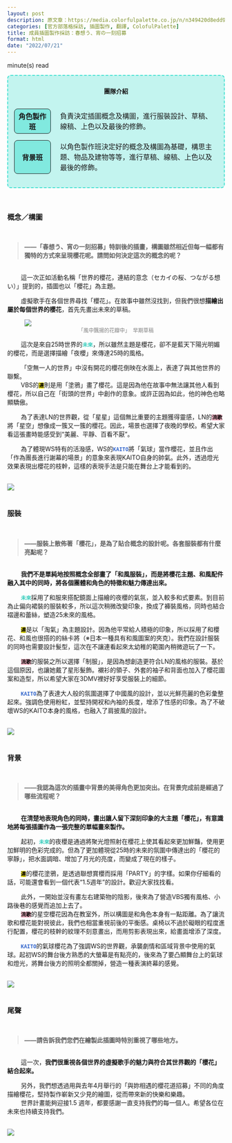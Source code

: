 ```yaml
---
layout: post
description: 原文章：https://media.colorfulpalette.co.jp/n/n349420d8edd9 | 此篇訪談翻譯僅作為個人練習。
categories: [官方部落格採訪, 插圖製作, 翻譯, ColofulPalette] 
title: 成員插圖製作採訪：春想う、宵の一刻招募
format: html
date: "2022/07/21"
---
```

<script type="module" src="main.js"></script>
<span id="reading-tag"><span id="time"></span> minute(s) read</span>

<div style="border:2px turquoise dashed;padding:0px 12px 0px 12px;border-radius:8px;background-color:rgba(64,224,208, 0.3) !important;">
<p style="text-align:center;font-weight:bold;margin-top:25px">團隊介紹</p>
<table style="border:none;border-collapse: separate;border-spacing: 2px 15px;">
<tr style="border:none;background-color:transparent;">
<th style="text-align:center;width:18%; border:1px solid;border-radius:8px;background-color:rgba(64,224,208, 0.5)">角色製作班</th>
<td style="border:none;padding-left:20px">負責決定插圖概念及構圖，進行服裝設計、草稿、線稿、上色以及最後的修飾。</td>
</tr>
<tr style="border:none;background-color:transparent;background-color:transparent;">
<th style="text-align:center;border:1px solid;border-radius:8px;background-color:rgba(64,224,208, 0.5)">背景班</th>
<td style="border:none;padding-left:20px">以角色製作班決定好的概念及構圖為基礎，構思主題、物品及建物等等，進行草稿、線稿、上色以及最後的修飾。</td>
</tr>
</table>
</div>

<br>
  
### 概念／構圖
<br>
<blockquote style="font-weight:bold;"> ——「春想う、宵の一刻招募」特訓後的插畫，構圖雖然相近但每一幅都有獨特的方式來呈現櫻花呢。請問如何決定這次的概念的呢？</blockquote>
<br>
&nbsp;&nbsp;&nbsp;&nbsp;&nbsp;&nbsp;&nbsp;&nbsp;這一次正如活動名稱「世界的櫻花，連結的意念（セカイの桜、つながる想い）」提到的，插圖也以「櫻花」為主題。

&nbsp;&nbsp;&nbsp;&nbsp;&nbsp;&nbsp;&nbsp;&nbsp;虛擬歌手在各個世界尋找「櫻花」。在故事中雖然沒找到，但我們很想**描繪出屬於每個世界的櫻花**，首先先畫出未來的草稿。
<br>
<figure>
<img src="https://assets.st-note.com/img/1651059051842-uxaZ3ERzlH.jpg">
<figcaption style="font-size:12;text-align:center;color:grey;">「風中飄揚的花瓣中」  早期草稿</figcaption>
</figure>


&nbsp;&nbsp;&nbsp;&nbsp;&nbsp;&nbsp;&nbsp;&nbsp;這次是來自25時世界的<code><span style="color:#33CCBB;font-weight:bold;">未來</span></code>，所以雖然主題是櫻花，卻不是藍天下陽光明媚的櫻花，而是選擇描繪「夜櫻」來傳達25時的風格。

&nbsp;&nbsp;&nbsp;&nbsp;&nbsp;&nbsp;&nbsp;&nbsp;「空無一人的世界」中沒有開花的櫻花倒映在水面上，表達了與其他世界的聯繫。
<br>
&nbsp;&nbsp;&nbsp;&nbsp;&nbsp;&nbsp;&nbsp;&nbsp;VBS的<code style="background-color:#FFEE11;"><span style="color:black;font-weight:bold;">連</span></code>則是用「塗鴉」畫了櫻花。這是因為他在故事中無法讓其他人看到櫻花，所以自己在「街頭的世界」中創作的意象。或許正因為如此，他的神色也略顯驕傲。

&nbsp;&nbsp;&nbsp;&nbsp;&nbsp;&nbsp;&nbsp;&nbsp;為了表達LN的世界觀，從「星星」這個無比重要的主題獲得靈感，LN的<code style="background-color:#FFBBCC;"><span style="color:black;font-weight:bold;">流歌</span></code>將「星空」想像成一簇又一簇的櫻花。因此，場景也選擇了夜晚的學校。希望大家看這張畫時能感受到“美麗、平靜、百看不厭”。

&nbsp;&nbsp;&nbsp;&nbsp;&nbsp;&nbsp;&nbsp;&nbsp;為了體現WS特有的活潑感，WS的<code><span style="color:#3366CC;font-weight:bold;">KAITO</span></code>將「氣球」當作櫻花，並且作出「作為團長進行謝幕的場景」的意象來表現KAITO自身的帥氣。此外，透過燈光效果表現出櫻花的枝幹，這樣的表現手法是只能在舞台上才能看到的。

<br>
<img src="https://assets.st-note.com/img/1651061586717-hLitVqLUqy.jpg">
<br><br>

### 服裝
<br>
<blockquote style="font-weight:bold;"> ——服裝上散佈著「櫻花」，是為了貼合概念的設計呢。各套服裝都有什麼亮點呢？</blockquote>
<br>
&nbsp;&nbsp;&nbsp;&nbsp;&nbsp;&nbsp;&nbsp;&nbsp;**我們不是單純地按照概念全部畫了「和風服裝」，而是將櫻花主題、和風配件融入其中的同時，將各個團體和角色的特徵和魅力傳達出來。**

&nbsp;&nbsp;&nbsp;&nbsp;&nbsp;&nbsp;&nbsp;&nbsp;<code><span style="color:#33CCBB;font-weight:bold;">未來</span></code>採用了和服來搭配鏡面上描繪的夜櫻的氣氛，並入較多和式要素。到目前為止偏向裙裝的服裝較多，所以這次稍微改變印象，換成了褲裝風格，同時也結合褶邊和蕾絲，塑造25未來的風格。

&nbsp;&nbsp;&nbsp;&nbsp;&nbsp;&nbsp;&nbsp;&nbsp;<code style="background-color:#FFEE11;"><span style="color:black;font-weight:bold;">連</span></code>是以「淘氣」為主題設計。因為他平常給人積極的印象，所以採用了和櫻花、和風也很搭的的絲卡將（※日本一種具有和風圖案的夾克）。我們在設計服裝的同時也需要設計髮型，這次在不讓連看起來太幼稚的範圍內稍微遊玩了一下。

&nbsp;&nbsp;&nbsp;&nbsp;&nbsp;&nbsp;&nbsp;&nbsp;<code style="background-color:#FFBBCC;"><span style="color:black;font-weight:bold;">流歌</span></code>的服裝之所以選擇「制服」，是因為想創造更符合LN的風格的服裝。基於這個原因，也讓她戴了星形髮飾。襯衫的領子、外套的袖子和背面也加入了櫻花圖案和造型，所以希望大家在3DMV裡好好享受服裝上的細節。

&nbsp;&nbsp;&nbsp;&nbsp;&nbsp;&nbsp;&nbsp;&nbsp;<code><span style="color:#3366CC;font-weight:bold;">KAITO</span></code>為了表達大人般的氛圍選擇了中國風的設計，並以光鮮亮麗的色彩彙整起來。強調色使用粉紅，並堅持開衩和內袖的長度，增添了性感的印象。為了不破壞WS的KAITO本身的風格，也融入了肩披風的設計。

<br>
<img src="https://assets.st-note.com/img/1651061647672-REDSLBH61j.jpg">
<br><br>

### 背景
<br>
<blockquote style="font-weight:bold;"> ——我認為這次的插畫中背景的美得角色更加突出。在背景完成前是經過了哪些流程呢？</blockquote>
<br>
&nbsp;&nbsp;&nbsp;&nbsp;&nbsp;&nbsp;&nbsp;&nbsp;**在清楚地表現角色的同時，畫出讓人留下深刻印象的大主題「櫻花」，有意識地將每張插圖作為一張完整的單幅畫來製作。**

&nbsp;&nbsp;&nbsp;&nbsp;&nbsp;&nbsp;&nbsp;&nbsp;起初，<code><span style="color:#33CCBB;font-weight:bold;">未來</span></code>的夜櫻是通過將聚光燈照射在櫻花上使其看起來更加鮮豔，使用更加鮮明的色彩完成的。但為了更加體現從25時的未來的氛圍中傳達出的「櫻花的寧靜」，把水面調暗、增加了月光的亮度，而變成了現在的樣子。

&nbsp;&nbsp;&nbsp;&nbsp;&nbsp;&nbsp;&nbsp;&nbsp;<code style="background-color:#FFEE11;"><span style="color:black;font-weight:bold;">連</span></code>的櫻花塗鴉，是透過聯想賞櫻而採用「PARTY」的字樣。如果你仔細看的話，可能還會看到一個代表“1.5週年”的設計。歡迎大家找找看。

&nbsp;&nbsp;&nbsp;&nbsp;&nbsp;&nbsp;&nbsp;&nbsp;此外，一開始並沒有畫左右建築物的陰影，後來為了營造VBS獨有風格、小路後巷的感覺而追加上去了。
<br>
&nbsp;&nbsp;&nbsp;&nbsp;&nbsp;&nbsp;&nbsp;&nbsp;<code style="background-color:#FFBBCC;"><span style="color:black;font-weight:bold;">流歌</span></code>的星空櫻花因為在教室外，所以構圖是和角色本身有一點距離。為了讓流歌和櫻花能對視彼此，我們也相當重視前後的平衡感。桌椅以不過於礙眼的程度進行配置，櫻花的枝幹的紋理不刻意畫出，而用剪影表現出來，給畫面增添了深度。

&nbsp;&nbsp;&nbsp;&nbsp;&nbsp;&nbsp;&nbsp;&nbsp;<code><span style="color:#3366CC;font-weight:bold;">KAITO</span></code>的氣球櫻花為了強調WS的世界觀，承襲劇情和區域背景中使用的氣球。起初WS的舞台後方熟悉的大螢幕是有點亮的，後來為了要凸顯舞台上的氣球和燈光，將舞台後方的照明全都關掉，營造一種表演終幕的感覺。

<br>
<img src="https://assets.st-note.com/img/1651061692540-ful30W5jlv.jpg">
<br><br>

### 尾聲
<br>
<blockquote style="font-weight:bold;"> ——請告訴我們您們在繪製此插圖時特別重視了哪些地方。</blockquote>
<br>
&nbsp;&nbsp;&nbsp;&nbsp;&nbsp;&nbsp;&nbsp;&nbsp;這一次，**我們很重視各個世界的虛擬歌手的魅力與符合其世界觀的「櫻花」結合起來。**

&nbsp;&nbsp;&nbsp;&nbsp;&nbsp;&nbsp;&nbsp;&nbsp;另外，我們想透過用與去年4月舉行的「與妳相遇的櫻花道招募」不同的角度描繪櫻花，堅持製作嶄新又少見的繪圖，從而帶來新的快樂和樂趣。
\
&nbsp;&nbsp;&nbsp;&nbsp;&nbsp;&nbsp;&nbsp;&nbsp;世界計畫能夠迎接1.5 週年，都要感謝一直支持我們的每一個人。希望各位在未來也持續支持我們。

<br>
<img src="https://assets.st-note.com/img/1651061762105-oSCC63vtqS.jpg">
